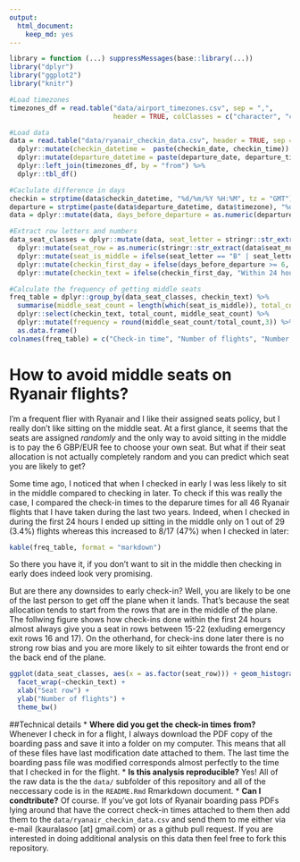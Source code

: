 ```yaml
---
output: 
  html_document: 
    keep_md: yes
---
```


```r
library = function (...) suppressMessages(base::library(...))
library("dplyr")
library("ggplot2")
library("knitr")

#Load timezones
timezones_df = read.table("data/airport_timezones.csv", sep = ",", 
                          header = TRUE, colClasses = c("character", "character"), stringsAsFactors = FALSE)

#Load data
data = read.table("data/ryanair_checkin_data.csv", header = TRUE, sep = ",", stringsAsFactors = FALSE) %>%
  dplyr::mutate(checkin_datetime =  paste(checkin_date, checkin_time)) %>%
  dplyr::mutate(departure_datetime = paste(departure_date, departure_time)) %>%
  dplyr::left_join(timezones_df, by = "from") %>%
  dplyr::tbl_df()

#Caclulate difference in days
checkin = strptime(data$checkin_datetime, "%d/%m/%Y %H:%M", tz = "GMT")
departure = strptime(paste(data$departure_datetime, data$timezone), "%d/%m/%Y %H:%M:%S %z", tz = "GMT")
data = dplyr::mutate(data, days_before_departure = as.numeric(departure-checkin))

#Extract row letters and numbers
data_seat_classes = dplyr::mutate(data, seat_letter = stringr::str_extract(data$seat_number, '\\D')) %>%
  dplyr::mutate(seat_row = as.numeric(stringr::str_extract(data$seat_number, '\\d+'))) %>%
  dplyr::mutate(seat_is_middle = ifelse(seat_letter == "B" | seat_letter == "E", TRUE, FALSE)) %>%
  dplyr::mutate(checkin_first_day = ifelse(days_before_departure >= 6, TRUE, FALSE)) %>%
  dplyr::mutate(checkin_text = ifelse(checkin_first_day, "Within 24 hours", "After 24 hours"))

#Calculate the frequency of getting middle seats
freq_table = dplyr::group_by(data_seat_classes, checkin_text) %>% 
  summarise(middle_seat_count = length(which(seat_is_middle)), total_count = length(seat_is_middle)) %>%
  dplyr::select(checkin_text, total_count, middle_seat_count) %>%
  dplyr::mutate(frequency = round(middle_seat_count/total_count,3)) %>%
  as.data.frame()
colnames(freq_table) = c("Check-in time", "Number of flights", "Number of middle seats", "Fraction")
```


# How to avoid middle seats on Ryanair flights?

I'm a frequent flier with Ryanair and I like their assigned seats policy, but I really don't like sitting on the middle seat. At a first glance, it seems that the seats are assigned *randomly* and the only way to avoid sitting in the middle is to pay the 6 GBP/EUR fee to choose your own seat. But what if their seat allocation is not actually completely random and you can predict which seat you are likely to get? 

Some time ago, I noticed that when I checked in early I was less likely to sit in the middle compared to checking in later. To check if this was really the case, I compared the check-in times to the deparure times for all 46 Ryanair flights that I have taken during the last two years. Indeed, when I checked in during the first 24 hours I ended up sitting in the middle only on 1 out of 29 (3.4%) flights whereas this increased to 8/17 (47%) when I checked in later:

```r
kable(freq_table, format = "markdown")
```
So there you have it, if you don't want to sit in the middle then checking in early does indeed look very promising.

But are there any downsides to early check-in? Well, you are likely to be one of the last person to get off the plane when it lands. That's because the seat allocation tends to start from the rows that are in the middle of the plane. The follwing figure shows how check-ins done within the first 24 hours almost always give you a seat in rows between 15-22 (exluding emergency exit rows 16 and 17). On the otherhand, for check-ins done later there is no strong row bias and you are more likely to sit eihter towards the front end or the back end of the plane.

```r
ggplot(data_seat_classes, aes(x = as.factor(seat_row))) + geom_histogram() + 
  facet_wrap(~checkin_text) + 
  xlab("Seat row") + 
  ylab("Number of flights") + 
  theme_bw()
```

##Technical details
* **Where did you get the check-in times from?** Whenever I check in for a flight, I always download the PDF copy of the boarding pass and save it into a folder on my computer. This means that all of these files have last modification date attached to them. The last time the boarding pass file was modified corresponds almost perfectly to the time that I checked in for the flight.
* **Is this analysis reproducible?** Yes! All of the raw data is the the `data/` subfolder of this repository and all of the neccessary code is in the `README.Rmd` Rmarkdown document.
* **Can I condtribute?** Of course. If you've got lots of Ryanair boarding pass PDFs lying around that have the correct check-in times attached to them then add them to the `data/ryanair_checkin_data.csv` and send them to me either via e-mail (kauralasoo [at] gmail.com) or as a github pull request. If you are interested in doing additional analysis on this data then feel free to fork this repository.



